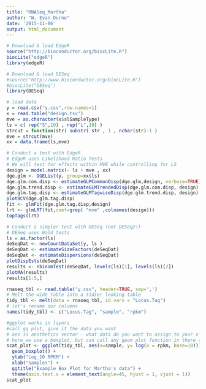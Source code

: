 ```yaml
---
title: "RNASeq_Martha"
author: "W. Evan Durno"
date: '2015-11-06'
output: html_document
---
```


```r
# Download & load EdgeR 
source("http://bioconductor.org/biocLite.R")
biocLite("edgeR")
library(edgeR)

# Download & load DESeq 
#source("http://www.bioconductor.org/biocLite.R")
#biocLite("DESeq")
library(DESeq)

# load data 
y = read.csv("y.csv",row.names=1) 
x = read.table("design.tsv") 
mve = as.character(x$slSampleType) 
ls = c( rep("S",10) , rep("L",10) ) 
strcut = function(str) substr( str , 1 , nchar(str)-1 ) 
mve = strcut(mve) 
xx = data.frame(ls,mve) 

# Conduct a test with EdgeR 
# EdgeR uses Likelihood Ratio Tests 
# We will test for effects within MVE while controlling for LS 
design = model.matrix(~ ls + mve , xx) 
dge.glm <- DGEList(y, group=xx$ls) 
dge.glm.com.disp <- estimateGLMCommonDisp(dge.glm,design, verbose=TRUE) 
dge.glm.trend.disp <- estimateGLMTrendedDisp(dge.glm.com.disp, design) 
dge.glm.tag.disp <- estimateGLMTagwiseDisp(dge.glm.trend.disp, design) 
plotBCV(dge.glm.tag.disp) 
fit <- glmFit(dge.glm.tag.disp,design) 
lrt <- glmLRT(fit,coef=grep( "mve" ,colnames(design))) 
topTags(lrt) 

# Conduct a simpler test with DESeq (not DESeq2!) 
# DESeq uses Wald tests 
ls = as.factor(ls) 
deSeqDat <- newCountDataSet(y, ls ) 
deSeqDat <- estimateSizeFactors(deSeqDat) 
deSeqDat <- estimateDispersions(deSeqDat) 
plotDispEsts(deSeqDat) 
results <- nbinomTest(deSeqDat, levels(ls)[1], levels(ls)[2]) 
plotMA(results) 
results[1:5,]
```

```r
rnaseq_tbl <- read.table("y.csv", header=TRUE, sep=',')
# Melt the wide table into a tidier looking table
tidy_tbl <- melt(data = rnaseq_tbl, id.vars = "Locus.Tag")
# let's rename our columns
names(tidy_tbl) <- c("Locus.Tag", "sample", "rpkm")

#ggplot works in layers
#call gg plot, give it the data you want
# aes is aesthetics vector - what data do you want to assign to your x-axis (in this case our sample names), y axis is y variable (here take the log of her data)
# here we use a boxplot, but can call any geom plot function in there (box, scatter, etc)
scat_plot <- ggplot(tidy_tbl, aes(x=sample, y= log(x = rpkm, base=10))) +
  geom_boxplot() +
  ylab("Log_10 RPKM") +
  xlab("Samples") +
  ggtitle("Example Box Plot for Martha's data") +
  theme(axis.text.x = element_text(angle=45, hjust = 1, vjust = 1))
scat_plot



```
